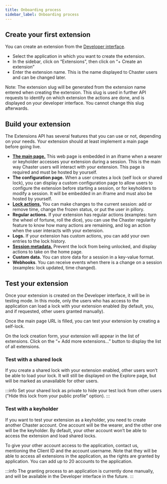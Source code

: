 ```yaml
---
title: Onboarding process
sidebar_label: Onboarding process
---
```


## Create your first extension

You can create an extension from the [Developer interface](https://chaster.app/developers/applications).

- Select the application in which you want to create the extension.
- In the sidebar, click on “Extensions”, then click on “+ Create an extension”
- Enter the extension name. This is the name displayed to Chaster users and can be changed later.

Note: The extension slug will be generated from the extension name entered when creating the extension. This slug is used in further API requests to identify on which extension the actions are done, and is displayed on your developer interface. You cannot change this slug afterwards.

## Build your extension

The Extensions API has several features that you can use or not, depending on your needs. Your extension should at least implement a main page before going live.

- [**The main page.**](/api/extensions-api/create-your-extension/main-page) This web page is embedded in an iframe when a wearer or keyholder accesses your extension during a session. This is the main way Chaster users will interact with your extension. This page is required and must be hosted by yourself.
- **The configuration page.** When a user creates a lock (self lock or shared lock), you can display a custom configuration page to allow users to configure the extension before starting a session, or for keyholders to modify a session. It will be embedded in an iframe and must also be hosted by yourself.
- [**Lock actions.**](/api/extensions-api/create-your-extension/lock-actions) You can make changes to the current session: add or remove time, change the frozen status, or put the user in pillory.
- **Regular actions.** If your extension has regular actions (examples: turn the wheel of fortune, roll the dice), you can use the Chaster regularity feature to know how many actions are remaining, and log an action when the user interacts with your extension.
- **Logs.** If your extension has custom actions, you can add your own entries to the lock history.
- [**Session metadata.**](/api/extensions-api/create-your-extension/session-metadata) Prevent the lock from being unlocked, and display actions to take on the home page.
- **Custom data.** You can store data for a session in a key-value format.
- **Webhooks**. You can receive events when there is a change on a session (examples: lock updated, time changed).

## Test your extension

Once your extension is created on the Developer interface, it will be in testing mode. In this mode, only the users who has access to the application can load a lock with your extension enabled (by default, you, and if requested, other users granted manually).

Once the main page URL is filled, you can test your extension by creating a self-lock.

On the lock creation form, your extension will appear in the list of extensions. Click on the “+ Add more extensions…” button to display the list of all extensions.

### Test with a shared lock

If you create a shared lock with your extension enabled, other users won’t be able to load your lock. It will still be displayed on the Explore page, but will be marked as unavailable for other users.

:::info
Set your shared lock as private to hide your test lock from other users (”Hide this lock from your public profile” option).
:::

### Test with a keyholder

If you want to test your extension as a keyholder, you need to create another Chaster account. One account will be the wearer, and the other one will be the keyholder. By default, your other account won’t be able to access the extension and load shared locks.

To give your other account access to the application, contact us, mentioning the Client ID and the account username. Note that they will be able to access all extensions in the application, as the rights are granted by application. You can add up to 20 accounts to the application.

:::info
The granting process to an application is currently done manually, and will be available in the Developer interface in the future.
:::
